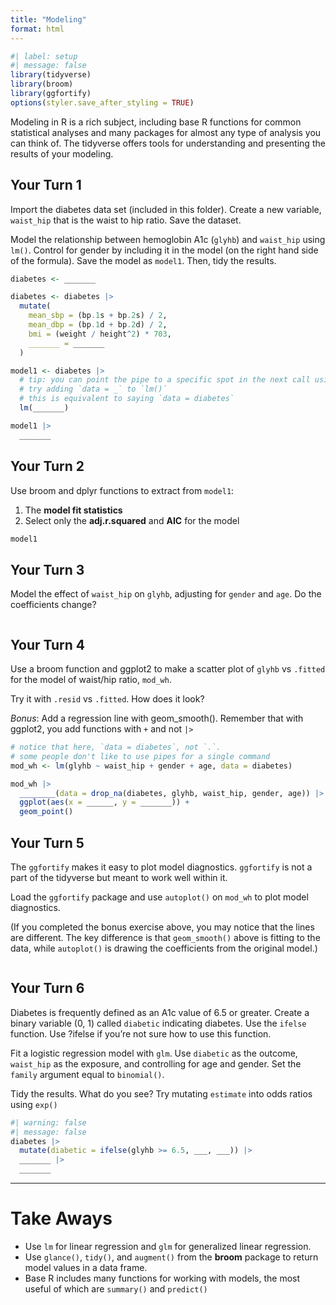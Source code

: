 ```yaml
---
title: "Modeling"
format: html
---
```



```r
#| label: setup
#| message: false
library(tidyverse)
library(broom)
library(ggfortify)
options(styler.save_after_styling = TRUE)
```

Modeling in R is a rich subject, including base R functions for common statistical analyses and many packages for almost any type of analysis you can think of. The tidyverse offers tools for understanding and presenting the results of your modeling. 

## Your Turn 1

Import the diabetes data set (included in this folder). Create a new variable, `waist_hip` that is the waist to hip ratio. Save the dataset.

Model the relationship between hemoglobin A1c (`glyhb`) and `waist_hip` using `lm()`. Control for gender by including it in the model (on the right hand side of the formula). Save the model as `model1`. Then, tidy the results.

```r
diabetes <- _______

diabetes <- diabetes |> 
  mutate(
    mean_sbp = (bp.1s + bp.2s) / 2,
    mean_dbp = (bp.1d + bp.2d) / 2,
    bmi = (weight / height^2) * 703,
    _______ = _______
  )

model1 <- diabetes |> 
  # tip: you can point the pipe to a specific spot in the next call using `_`
  # try adding `data = _` to `lm()`
  # this is equivalent to saying `data = diabetes`
  lm(_______)

model1 |> 
  _______
```

## Your Turn 2

Use broom and dplyr functions to extract from `model1`:

1. The **model fit statistics** 
2. Select only the **adj.r.squared** and **AIC** for the model

```r
model1
```

## Your Turn 3

Model the effect of `waist_hip` on `glyhb`, adjusting for `gender` and `age`. Do the coefficients change?

```r

```

## Your Turn 4

Use a broom function and ggplot2 to make a scatter plot of `glyhb` vs `.fitted` for the model of waist/hip ratio, `mod_wh`.

Try it with `.resid` vs `.fitted`. How does it look?

_Bonus_: Add a regression line with geom_smooth(). Remember that with ggplot2, you add functions with `+` and not `|>`

```r
# notice that here, `data = diabetes`, not `.`. 
# some people don't like to use pipes for a single command
mod_wh <- lm(glyhb ~ waist_hip + gender + age, data = diabetes)

mod_wh |> 
  ________(data = drop_na(diabetes, glyhb, waist_hip, gender, age)) |> 
  ggplot(aes(x = ______, y = _______)) +
  geom_point()
```

## Your Turn 5

The `ggfortify` makes it easy to plot model diagnostics. `ggfortify` is not a part of the tidyverse but meant to work well within it. 

Load the `ggfortify` package and use `autoplot()` on `mod_wh` to plot model diagnostics. 

(If you completed the bonus exercise above, you may notice that the lines are different. The key difference is that `geom_smooth()` above is fitting to the data, while `autoplot()` is drawing the coefficients from the original model.)

```r


```

## Your Turn 6

Diabetes is frequently defined as an A1c value of 6.5 or greater. Create a binary variable (0, 1) called `diabetic` indicating diabetes. Use the `ifelse` function. Use ?ifelse if you're  not sure how to use this function.

Fit a logistic regression model with `glm`. Use `diabetic` as the outcome, `waist_hip` as the exposure, and controlling for age and gender. Set the `family` argument equal to `binomial()`.

Tidy the results. What do you see? Try mutating `estimate` into odds ratios using `exp()`

```r
#| warning: false
#| message: false
diabetes |> 
  mutate(diabetic = ifelse(glyhb >= 6.5, ___, ___)) |> 
  _______ |> 
  _______
```

***

# Take Aways

* Use `lm` for linear regression and `glm` for generalized linear regression.
* Use `glance()`, `tidy()`, and `augment()` from the **broom** package to return model values in a data frame.
* Base R includes many functions for working with models, the most useful of which are `summary()` and `predict()`
